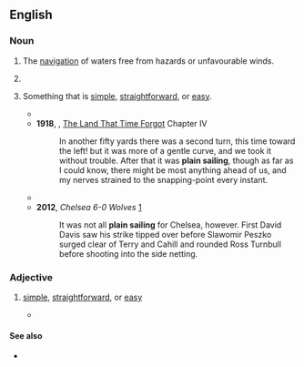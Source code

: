==English==

===Noun===
{{en-noun|-}}

# {{lb|en|nautical}} The [[navigation]] of waters free from hazards or unfavourable winds.
# {{lb|en|nautical}} {{obsolete spelling of|en|plane sailing}}
# {{lb|en|by extension}} Something that is [[simple]], [[straightforward]], or [[easy]].
#* {{quote-book|en|year=1853|author=William Harrison Ainsworth|title=Ainsworth's Magazine|url=http://books.google.com/books?id=5gI9AAAAYAAJ&dq=%22plain%20sailing%22%20-intitle%3A%22plain%20sailing&num=100&pg=PA78#v=onepage&q=%22plain%20sailing%22%20-intitle:%22plain%20sailing&f=false
|passage=Life is not '''plain-sailing''', and writers on Life must not put themselves in antagonism with their subject}}
#* '''1918''', {{w|Edgar Rice Burroughs}}, [[w:The Land That Time Forgot (novel)|The Land That Time Forgot]] Chapter IV
#*: In another fifty yards there was a second turn, this time toward the left! but it was more of a gentle curve, and we took it without trouble. After that it was '''plain sailing''', though as far as I could know, there might be most anything ahead of us, and my nerves strained to the snapping-point every instant.
#* {{quote-book|en|year=2007|title=An enemy of the people|author=Hendrik Ibsen
|passage='''Plain sailing''' or no, it has got be be done, anyway}}
#* '''2012''', ''Chelsea 6-0 Wolves'' [http://www.bbc.co.uk/sport/0/football/19632463]
#*: It was not all '''plain sailing''' for Chelsea, however. First David Davis saw his strike tipped over before Slawomir Peszko surged clear of Terry and Cahill and rounded Ross Turnbull before shooting into the side netting.

===Adjective===
{{en-adj|-}}

# {{lb|en|by extension}} [[simple]], [[straightforward]], or [[easy]]
#* {{quote-book|en|year=1813|title=Good Words, Volume 14|author=unknown
|passage=He's a straightforward, '''plain-sailing''' fellow.}}

====See also====
* {{l|en|smooth sailing}}